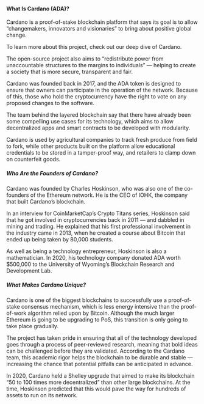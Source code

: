 #### What Is Cardano (ADA)?

Cardano is a proof-of-stake blockchain platform that says its goal is to allow “changemakers, innovators and visionaries” to bring about positive global change.

To learn more about this project, check out our deep dive of Cardano.

The open-source project also aims to “redistribute power from unaccountable structures to the margins to individuals” — helping to create a society that is more secure, transparent and fair.

Cardano was founded back in 2017, and the ADA token is designed to ensure that owners can participate in the operation of the network. Because of this, those who hold the cryptocurrency have the right to vote on any proposed changes to the software.

The team behind the layered blockchain say that there have already been some compelling use cases for its technology, which aims to allow decentralized apps and smart contracts to be developed with modularity.

Cardano is used by agricultural companies to track fresh produce from field to fork, while other products built on the platform allow educational credentials to be stored in a tamper-proof way, and retailers to clamp down on counterfeit goods.

##### Who Are the Founders of Cardano?

Cardano was founded by Charles Hoskinson, who was also one of the co-founders of the Ethereum network. He is the CEO of IOHK, the company that built Cardano’s blockchain.

In an interview for CoinMarketCap’s Crypto Titans series, Hoskinson said that he got involved in cryptocurrencies back in 2011 — and dabbled in mining and trading. He explained that his first professional involvement in the industry came in 2013, when he created a course about Bitcoin that ended up being taken by 80,000 students.

As well as being a technology entrepreneur, Hoskinson is also a mathematician. In 2020, his technology company donated ADA worth $500,000 to the University of Wyoming’s Blockchain Research and Development Lab.

##### What Makes Cardano Unique?

Cardano is one of the biggest blockchains to successfully use a proof-of-stake consensus mechanism, which is less energy intensive than the proof-of-work algorithm relied upon by Bitcoin. Although the much larger Ethereum is going to be upgrading to PoS, this transition is only going to take place gradually.

The project has taken pride in ensuring that all of the technology developed goes through a process of peer-reviewed research, meaning that bold ideas can be challenged before they are validated. According to the Cardano team, this academic rigor helps the blockchain to be durable and stable — increasing the chance that potential pitfalls can be anticipated in advance.

In 2020, Cardano held a Shelley upgrade that aimed to make its blockchain “50 to 100 times more decentralized” than other large blockchains. At the time, Hoskinson predicted that this would pave the way for hundreds of assets to run on its network.
